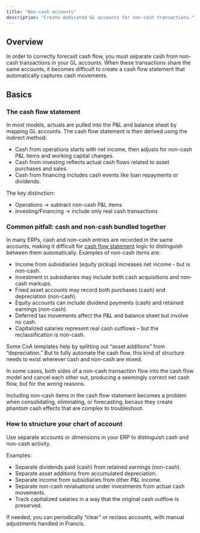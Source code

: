 ```yaml
---
title: "Non-cash accounts"
description: "Create dedicated GL accounts for non-cash transactions."
---
```


## Overview

In order to correctly forecast cash flow, you must separate cash from non-cash transactions in your GL accounts. When these transactions share the same accounts, it becomes difficult to create a cash flow statement that automatically captures cash movements.

## Basics

### **The cash flow statement**

In most models, actuals are pulled into the P&L and balance sheet by mapping GL accounts. The cash flow statement is then derived using the indirect method:

- Cash from operations starts with net income, then adjusts for non-cash P&L items and working capital changes.
- Cash from investing reflects actual cash flows related to asset purchases and sales.
- Cash from financing includes cash events like loan repayments or dividends.

The key distinction:

- Operations → subtract non-cash P&L items
- Investing/Financing → include only real cash transactions

### **Common pitfall: cash and non-cash bundled together**

In many ERPs, cash and non-cash entries are recorded in the same accounts, making it difficult for [cash flow statement](/masterclasses/financial-statements/cash-flow) logic to distinguish between them automatically. Examples of non-cash items are:

- Income from subsidiaries (equity pickup) increases net income - but is non-cash.
- Investment in subsidiaries may include both cash acquisitions and non-cash markups.
- Fixed asset accounts may record both purchases (cash) and depreciation (non-cash).
- Equity accounts can include dividend payments (cash) and retained earnings (non-cash).
- Deferred tax movements affect the P&L and balance sheet but involve no cash.
- Capitalized salaries represent real cash outflows – but the reclassification is non-cash.

Some CoA templates help by splitting out “asset additions” from “depreciation.” But to fully automate the cash flow, this kind of structure needs to exist wherever cash and non-cash are mixed.

In some cases, both sides of a non-cash transaction flow into the cash flow model and cancel each other out, producing a seemingly correct net cash flow, but for the wrong reasons.

Including non-cash items in the cash flow statement becomes a problem when consolidating, eliminating, or forecasting, becaus they create phantom cash effects that are complex to troubleshoot.

### How to structure your chart of account

Use separate accounts or dimensions in your ERP to distinguish cash and non-cash activity.

Examples:

- Separate dividends paid (cash) from retained earnings (non-cash).
- Separate asset additions from accumulated depreciation.
- Separate income from subsidiaries from other P&L income.
- Separate non-cash revaluations under investments from actual cash movements.
- Track capitalized salaries in a way that the original cash outflow is preserved.

If needed, you can periodically “clear” or reclass accounts, with manual adjustments handled in Francis.